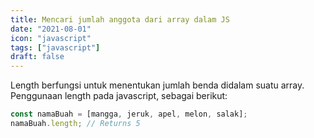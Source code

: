 ```yaml
---
title: Mencari jumlah anggota dari array dalam JS
date: "2021-08-01"
icon: "javascript"
tags: ["javascript"]
draft: false
---
```


Length berfungsi untuk menentukan jumlah benda didalam suatu array. Penggunaan length pada javascript, sebagai berikut:

```javascript
const namaBuah = [mangga, jeruk, apel, melon, salak];
namaBuah.length; // Returns 5
```
